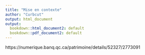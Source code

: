 ```yaml
---
title: "Mise en contexte"
author: "Curbcut"
output: html_document
output:
  bookdown::html_document2: default
  bookdown::pdf_document2: default
---
```


https://numerique.banq.qc.ca/patrimoine/details/52327/2773091